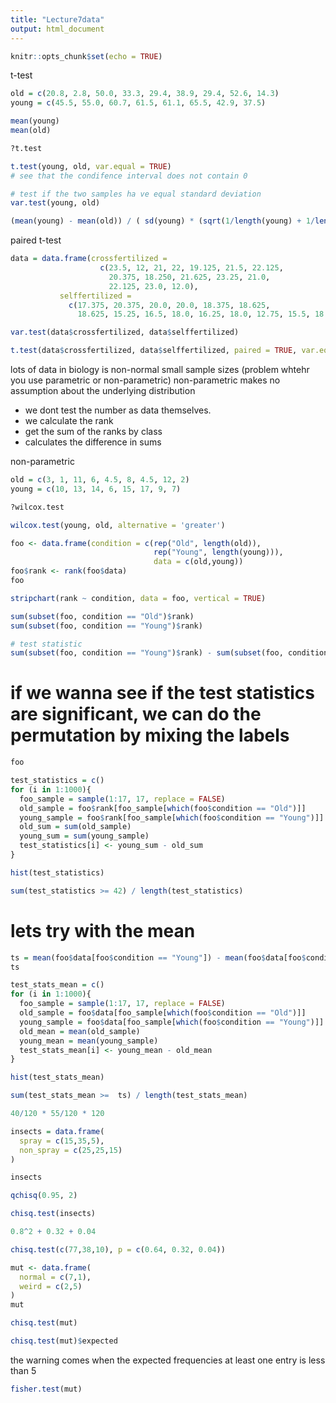 ```yaml
---
title: "Lecture7data"
output: html_document
---
```


```r
knitr::opts_chunk$set(echo = TRUE)
```


t-test
```r
old = c(20.8, 2.8, 50.0, 33.3, 29.4, 38.9, 29.4, 52.6, 14.3)
young = c(45.5, 55.0, 60.7, 61.5, 61.1, 65.5, 42.9, 37.5)
```


```r
mean(young)
mean(old)
```

```r
?t.test
```

```r
t.test(young, old, var.equal = TRUE)
# see that the condifence interval does not contain 0 
```

```r
# test if the two samples ha ve equal standard deviation
var.test(young, old)
```

```r
(mean(young) - mean(old)) / ( sd(young) * (sqrt(1/length(young) + 1/length(old))))
```

paired t-test
```r
data = data.frame(crossfertilized = 
                    c(23.5, 12, 21, 22, 19.125, 21.5, 22.125,
                      20.375, 18.250, 21.625, 23.25, 21.0, 
                      22.125, 23.0, 12.0),
           selffertilized = 
             c(17.375, 20.375, 20.0, 20.0, 18.375, 18.625, 
               18.625, 15.25, 16.5, 18.0, 16.25, 18.0, 12.75, 15.5, 18.0))
```

```r
var.test(data$crossfertilized, data$selffertilized)
```

```r
t.test(data$crossfertilized, data$selffertilized, paired = TRUE, var.equal = FALSE)
```

lots of data in biology is non-normal 
small sample sizes (problem whtehr you use parametric or non-parametric)
non-parametric makes no assumption about the underlying distribution 

- we dont test the number as data themselves. 
- we calculate the rank 
- get the sum of the ranks by class 
- calculates the difference in sums 

non-parametric
```r
old = c(3, 1, 11, 6, 4.5, 8, 4.5, 12, 2)
young = c(10, 13, 14, 6, 15, 17, 9, 7)
```

```r
?wilcox.test
```

```r
wilcox.test(young, old, alternative = 'greater')
```

```r
foo <- data.frame(condition = c(rep("Old", length(old)),
                                rep("Young", length(young))),
                                data = c(old,young))
foo$rank <- rank(foo$data)
foo
```

```r
stripchart(rank ~ condition, data = foo, vertical = TRUE)
```

```r
sum(subset(foo, condition == "Old")$rank)
sum(subset(foo, condition == "Young")$rank)
```
```r
# test statistic 
sum(subset(foo, condition == "Young")$rank) - sum(subset(foo, condition == "Old")$rank)
```
# if we wanna see if the test statistics are significant, we can do the permutation by mixing the labels 

```r
foo
```

```r
test_statistics = c()
for (i in 1:1000){
  foo_sample = sample(1:17, 17, replace = FALSE)
  old_sample = foo$rank[foo_sample[which(foo$condition == "Old")]]
  young_sample = foo$rank[foo_sample[which(foo$condition == "Young")]]
  old_sum = sum(old_sample)
  young_sum = sum(young_sample)
  test_statistics[i] <- young_sum - old_sum
}
```

```r
hist(test_statistics)
```

```r
sum(test_statistics >= 42) / length(test_statistics)
```
# lets try with the mean 
```r
ts = mean(foo$data[foo$condition == "Young"]) - mean(foo$data[foo$condition == "Old"])
ts
```

```r
test_stats_mean = c()
for (i in 1:1000){
  foo_sample = sample(1:17, 17, replace = FALSE)
  old_sample = foo$data[foo_sample[which(foo$condition == "Old")]]
  young_sample = foo$data[foo_sample[which(foo$condition == "Young")]]
  old_mean = mean(old_sample)
  young_mean = mean(young_sample)
  test_stats_mean[i] <- young_mean - old_mean
}
```

```r
hist(test_stats_mean)
```
```r
sum(test_stats_mean >=  ts) / length(test_stats_mean)
```
```r
40/120 * 55/120 * 120
```

```r
insects = data.frame(
  spray = c(15,35,5),
  non_spray = c(25,25,15)
)

insects
```
```r
qchisq(0.95, 2)
```

```r
chisq.test(insects)
```
```r
0.8^2 + 0.32 + 0.04
```

```r
chisq.test(c(77,38,10), p = c(0.64, 0.32, 0.04))
```

```r
mut <- data.frame(
  normal = c(7,1),
  weird = c(2,5)
)
mut
```

```r
chisq.test(mut)
```

```r
chisq.test(mut)$expected
```

the warning comes when the expected frequencies at least one entry is less than 5

```r
fisher.test(mut)
```

